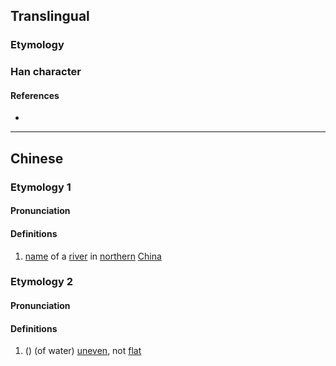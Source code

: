 {{character info/new}}
==Translingual==

===Etymology===
{{Han compound|水|褱|c1=s|c2=p|t1=water|ls=psc}}

===Han character===
{{Han char|rn=85|rad=水|as=16|sn=19|four=30132|canj=EYWV|ids=⿰氵褱}}

====References====
* {{Han ref|kx=0660.160|dkj=18668|dj=1070.090|hdz=31784.150|uh=7024|ud=28708|bh=F266|bd=62054}}

----

==Chinese==
{{zh-forms}}

===Etymology 1===
====Pronunciation====
{{zh-pron
|m=huái
|c=waai4
|mc=y
|oc=y
|ma=
|cat=pn
}}

====Definitions====
{{zh-hanzi}}

# [[name]] of a [[river]] in [[northern]] [[China]]

===Etymology 2===
====Pronunciation====
{{zh-pron
|m=wāi
|c=waai1
|ma=
|cat=a
}}

====Definitions====
{{zh-hanzi}}

# ({{zh-only|溛瀤}}) (of water) [[uneven]], not [[flat]]